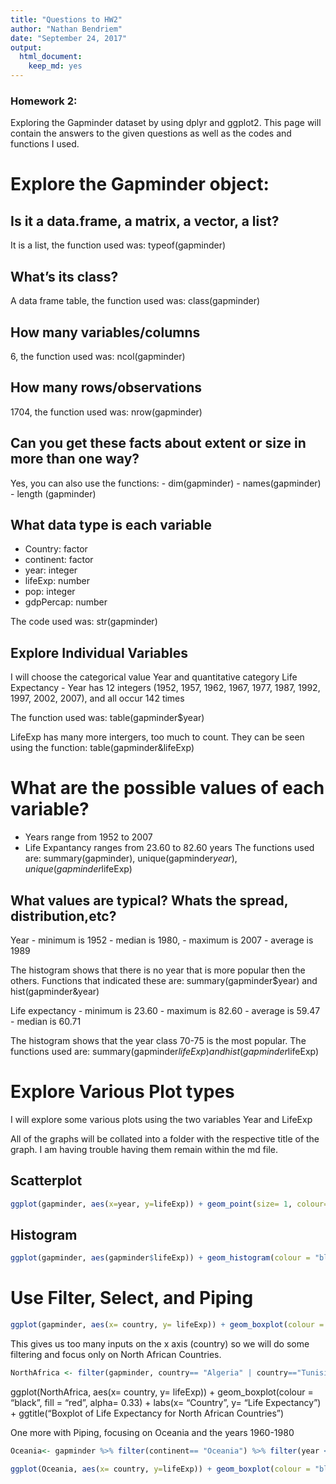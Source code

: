 ```yaml
---
title: "Questions to HW2"
author: "Nathan Bendriem"
date: "September 24, 2017"
output: 
  html_document: 
    keep_md: yes
---
```

### Homework 2:

Exploring the Gapminder dataset by using dplyr and ggplot2.  This page will contain the answers to the given questions as well as the codes and functions I used.

# Explore the Gapminder object:

## Is it a data.frame, a matrix, a vector, a list?
It is a list, the function used was: typeof(gapminder)

## What's its class?
A data frame table, the function used was: class(gapminder)

## How many variables/columns
6, the function used was: ncol(gapminder)

## How many rows/observations
1704, the function used was: nrow(gapminder)

## Can you get these facts about extent or size in more than one way?

Yes, you can also use the functions:
- dim(gapminder)
- names(gapminder) 
- length (gapminder) 

## What data type is each variable

- Country: factor
- continent: factor
- year: integer
- lifeExp: number
- pop: integer
- gdpPercap: number

The code used was: str(gapminder)

## Explore Individual Variables

I will choose the categorical value Year and quantitative category Life Expectancy
- Year has 12 integers (1952, 1957, 1962, 1967, 1977, 1987, 1992, 1997, 2002, 2007), and all occur 142 times

The function used was: table(gapminder$year)

LifeExp has many more intergers, too much to count.  They can be seen using the function: table(gapminder&lifeExp)

# What are the possible values of each variable?

- Years range from 1952 to 2007
- Life Expantancy ranges from 23.60 to 82.60 years
The functions used are: summary(gapminder), unique(gapminder$year), unique(gapminder$lifeExp)

## What values are typical? Whats the spread, distribution,etc?

Year
- minimum is 1952 
- median is 1980, 
- maximum is 2007
- average is 1989

The histogram shows that there is no year that is more popular then the others.  Functions that indicated these are: summary(gapminder$year) and hist(gapminder&year)

Life expectancy
- minimum is 23.60
- maximum is 82.60
- average is 59.47
- median is 60.71

The histogram shows that the year class 70-75 is the most popular.  The functions used are: summary(gapminder$lifeExp) and hist(gapminder$lifeExp)

# Explore Various Plot types

I will explore some various plots using the two variables Year and LifeExp

All of the graphs will be collated into a folder with the respective title of the graph.  I am having trouble having them remain within the md file.


## Scatterplot
```r
ggplot(gapminder, aes(x=year, y=lifeExp)) + geom_point(size= 1, colour= "red") + ggtitle("Gapminder dataset- LifeExp vs Year")

```

## Histogram
```r
ggplot(gapminder, aes(gapminder$lifeExp)) + geom_histogram(colour = "black", fill = "red", alpha= 0.33) + labs(x= "Life Expectancy", y= "Frequency") + ggtitle("Histogram of Life Expectancy")
```

# Use Filter, Select, and Piping

```r
ggplot(gapminder, aes(x= country, y= lifeExp)) + geom_boxplot(colour = "red",) + labs(x= "", y= "Life Expectancy") + ggtitle("Boxplot of Life Expectancy vs. Year")
```
This gives us too many inputs on the x axis (country) so we will do some filtering and focus only on North African Countries.

```r
NorthAfrica <- filter(gapminder, country== "Algeria" | country=="Tunisia" | country=="Egypt" | country=="Morocco" | country=="Libya" | country=="Sudan")
```
ggplot(NorthAfrica, aes(x= country, y= lifeExp)) + geom_boxplot(colour = "black", fill = "red", alpha= 0.33) + labs(x= "Country", y= "Life Expectancy") + ggtitle("Boxplot of Life Expectancy for North African Countries")

One more with Piping, focusing on Oceania and the years 1960-1980

```r
Oceania<- gapminder %>% filter(continent== "Oceania") %>% filter(year <= 1980, year >= 1960)
```

```r
ggplot(Oceania, aes(x= country, y=lifeExp)) + geom_boxplot(colour = "black", fill = "blue", alpha =0.33) +labs(x= "Country", y="Life Expectancy") + ggtitle("Boxplot of Life Expectancy for Oceania")
```






